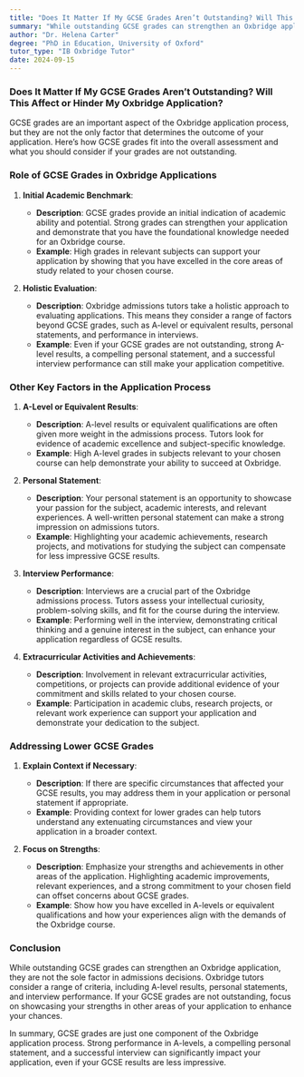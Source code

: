 ```yaml
---
title: "Does It Matter If My GCSE Grades Aren’t Outstanding? Will This Affect or Hinder My Oxbridge Application?"
summary: "While outstanding GCSE grades can strengthen an Oxbridge application, they are not the sole factor in admissions decisions. Oxbridge tutors consider a range of criteria, including academic performance, personal statements, and interview performance."
author: "Dr. Helena Carter"
degree: "PhD in Education, University of Oxford"
tutor_type: "IB Oxbridge Tutor"
date: 2024-09-15
---
```


### Does It Matter If My GCSE Grades Aren’t Outstanding? Will This Affect or Hinder My Oxbridge Application?

GCSE grades are an important aspect of the Oxbridge application process, but they are not the only factor that determines the outcome of your application. Here’s how GCSE grades fit into the overall assessment and what you should consider if your grades are not outstanding.

### Role of GCSE Grades in Oxbridge Applications

1. **Initial Academic Benchmark**:
   - **Description**: GCSE grades provide an initial indication of academic ability and potential. Strong grades can strengthen your application and demonstrate that you have the foundational knowledge needed for an Oxbridge course.
   - **Example**: High grades in relevant subjects can support your application by showing that you have excelled in the core areas of study related to your chosen course.

2. **Holistic Evaluation**:
   - **Description**: Oxbridge admissions tutors take a holistic approach to evaluating applications. This means they consider a range of factors beyond GCSE grades, such as A-level or equivalent results, personal statements, and performance in interviews.
   - **Example**: Even if your GCSE grades are not outstanding, strong A-level results, a compelling personal statement, and a successful interview performance can still make your application competitive.

### Other Key Factors in the Application Process

1. **A-Level or Equivalent Results**:
   - **Description**: A-level results or equivalent qualifications are often given more weight in the admissions process. Tutors look for evidence of academic excellence and subject-specific knowledge.
   - **Example**: High A-level grades in subjects relevant to your chosen course can help demonstrate your ability to succeed at Oxbridge.

2. **Personal Statement**:
   - **Description**: Your personal statement is an opportunity to showcase your passion for the subject, academic interests, and relevant experiences. A well-written personal statement can make a strong impression on admissions tutors.
   - **Example**: Highlighting your academic achievements, research projects, and motivations for studying the subject can compensate for less impressive GCSE results.

3. **Interview Performance**:
   - **Description**: Interviews are a crucial part of the Oxbridge admissions process. Tutors assess your intellectual curiosity, problem-solving skills, and fit for the course during the interview.
   - **Example**: Performing well in the interview, demonstrating critical thinking and a genuine interest in the subject, can enhance your application regardless of GCSE results.

4. **Extracurricular Activities and Achievements**:
   - **Description**: Involvement in relevant extracurricular activities, competitions, or projects can provide additional evidence of your commitment and skills related to your chosen course.
   - **Example**: Participation in academic clubs, research projects, or relevant work experience can support your application and demonstrate your dedication to the subject.

### Addressing Lower GCSE Grades

1. **Explain Context if Necessary**:
   - **Description**: If there are specific circumstances that affected your GCSE results, you may address them in your application or personal statement if appropriate.
   - **Example**: Providing context for lower grades can help tutors understand any extenuating circumstances and view your application in a broader context.

2. **Focus on Strengths**:
   - **Description**: Emphasize your strengths and achievements in other areas of the application. Highlighting academic improvements, relevant experiences, and a strong commitment to your chosen field can offset concerns about GCSE grades.
   - **Example**: Show how you have excelled in A-levels or equivalent qualifications and how your experiences align with the demands of the Oxbridge course.

### Conclusion

While outstanding GCSE grades can strengthen an Oxbridge application, they are not the sole factor in admissions decisions. Oxbridge tutors consider a range of criteria, including A-level results, personal statements, and interview performance. If your GCSE grades are not outstanding, focus on showcasing your strengths in other areas of your application to enhance your chances.

In summary, GCSE grades are just one component of the Oxbridge application process. Strong performance in A-levels, a compelling personal statement, and a successful interview can significantly impact your application, even if your GCSE results are less impressive.
